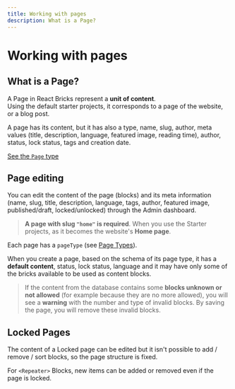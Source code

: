 ```yaml
---
title: Working with pages
description: What is a Page?
---
```


# Working with pages

## What is a Page?

A Page in React Bricks represent a **unit of content**.  
Using the default starter projects, it corresponds to a page of the website, or a blog post.

A page has its content, but it has also a type, name, slug, author, meta values (title, description, language, featured image, reading time), author, status, lock status, tags and creation date.

[See the `Page` type](/api-reference/types/types#page)

## Page editing

You can edit the content of the page (blocks) and its meta information (name, slug, title, description, language, tags, author, featured image, published/draft, locked/unlocked) through the Admin dashboard.

> **A page with slug `"home"` is required**. When you use the Starter projects, as it becomes the website's **Home page**.

Each page has a `pageType` (see [Page Types](/docs/configuration/page-types)).

When you create a page, based on the schema of its page type, it has a **default content**, status, lock status, language and it may have only some of the bricks available to be used as content blocks.

> If the content from the database contains some **blocks unknown or not allowed** (for example because they are no more allowed), you will see a **warning** with the number and type of invalid blocks. By saving the page, you will remove these invalid blocks.

## Locked Pages

The content of a Locked page can be edited but it isn't possible to add / remove / sort blocks, so the page structure is fixed.

For `<Repeater>` Blocks, new items can be added or removed even if the page is locked.
